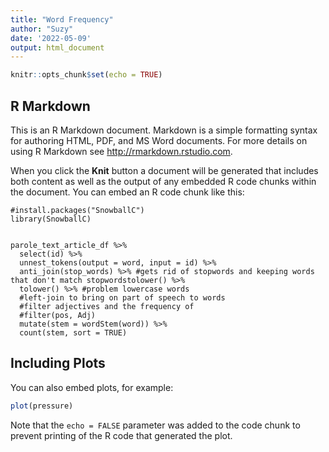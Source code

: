 ```yaml
---
title: "Word Frequency"
author: "Suzy"
date: '2022-05-09'
output: html_document
---
```


```r
knitr::opts_chunk$set(echo = TRUE)
```

## R Markdown

This is an R Markdown document. Markdown is a simple formatting syntax for authoring HTML, PDF, and MS Word documents. For more details on using R Markdown see <http://rmarkdown.rstudio.com>.

When you click the **Knit** button a document will be generated that includes both content as well as the output of any embedded R code chunks within the document. You can embed an R code chunk like this:

```Finding
#install.packages("SnowballC")
library(SnowballC)
  

parole_text_article_df %>%
  select(id) %>%
  unnest_tokens(output = word, input = id) %>%
  anti_join(stop_words) %>% #gets rid of stopwords and keeping words that don't match stopwordstolower() %>% 
  tolower() %>% #problem lowercase words
  #left-join to bring on part of speech to words
  #filter adjectives and the frequency of 
  #filter(pos, Adj)
  mutate(stem = wordStem(word)) %>%
  count(stem, sort = TRUE)

```

## Including Plots

You can also embed plots, for example:

```r
plot(pressure)
```

Note that the `echo = FALSE` parameter was added to the code chunk to prevent printing of the R code that generated the plot.
